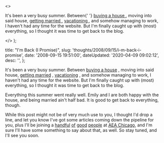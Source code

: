   <>
    <p>
      It's been a very busy summer. Between{' '}
      <a
        href="http&#58;//flickr.com/photos/dtott/sets/72157605640047678/"
        title="My house pictures on flickr"
      >
        buying a house
      </a>
      , moving into said house, <a
        href="http&#58;//flickr.com/photos/ehiddy/sets/72157606817768795/"
        title="Wedding pictures on Emily's flickr page"
      >
        getting married
      </a>, <a
        href="http&#58;//flickr.com/photos/ehiddy/sets/72157606770646008/"
        title="Our vacation photos on Emily's flickr page"
      >
        vacationing
      </a>, and somehow managing to work, I haven't had any time for the website.
      But I'm finally caught up with (most) everything, so I thought it was time
      to get back to the blog.
    </p>
  </>
);


  title: "I'm Back (I Promise)",
  slug: 'thoughts/2008/09/15/i-m-back-i-promise',
  date: '2008-09-15 19:51:00',
  dateUpdated: '2020-04-09 09:02:12',
  desc: '',
};

It's been a very busy summer. Between [buying a house](http://flickr.com/photos/dtott/sets/72157605640047678/ 'My house pictures on flickr') , moving into said house, [getting married](http://flickr.com/photos/ehiddy/sets/72157606817768795/ "Wedding pictures on Emily's flickr page") , [vacationing](http://flickr.com/photos/ehiddy/sets/72157606770646008/ "Our vacation photos on Emily's flickr page") , and somehow managing to work, I haven't had any time for the website. But I'm finally caught up with (most) everything, so I thought it was time to get back to the blog.

Everything this summer went really well. Emily and I are both happy with the house, and being married ain't half bad. It is good to get back to everything, though.

While this post might not be of very much use to you, I thought I'd drop a line, and let you know I've got some articles coming down the pipeline for you, plus I'll be joining a [handful](http://shallowthoughts.org/ 'Bridget Stewart') [of](http://resistmedia.net/blog/ 'Beth Dean (hopefully)') [good](http://www.colbowdesign.com/ 'Brad Colbow') [people](http://braddielman.com/ 'Brad Dielman') at [<abbr title="An Event Apart">AEA Chicago</abbr>](http://www.aneventapart.com/events/2008/chicago/), and I'm sure I'll have some something to say about that, as well. So stay tuned, and I'll see you soon.
